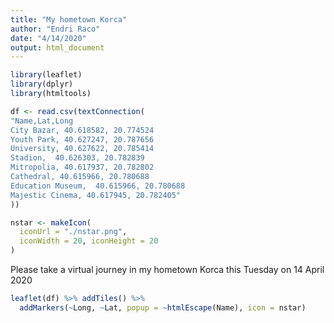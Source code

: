 ```yaml
---
title: "My hometown Korca"
author: "Endri Raco"
date: "4/14/2020"
output: html_document
---
```


```r
library(leaflet)
library(dplyr)
library(htmltools)
```
```r
df <- read.csv(textConnection(
"Name,Lat,Long
City Bazar, 40.618582, 20.774524
Youth Park, 40.627247, 20.787656
University, 40.627622, 20.785414
Stadion,  40.626303, 20.782839
Mitropolia, 40.617937, 20.782802
Cathedral, 40.615966, 20.780688
Education Museum,  40.615966, 20.780688
Majestic Cinema, 40.617945, 20.782405"
))
```

```r
nstar <- makeIcon(
  iconUrl = "./nstar.png",
  iconWidth = 20, iconHeight = 20
)
```


Please take a virtual journey in my hometown Korca this Tuesday on 14 April 2020

```r
leaflet(df) %>% addTiles() %>%
  addMarkers(~Long, ~Lat, popup = ~htmlEscape(Name), icon = nstar)
```
